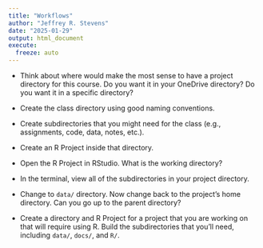 ```yaml
---
title: "Workflows"
author: "Jeffrey R. Stevens"
date: "2025-01-29"
output: html_document
execute:
  freeze: auto
---
```


* Think about where would make the most sense to have a project directory for this course. Do you want it in your OneDrive directory? Do you want it in a specific directory?

* Create the class directory using good naming conventions.

* Create subdirectories that you might need for the class (e.g., assignments, code, data, notes, etc.).

* Create an R Project inside that directory.

* Open the R Project in RStudio. What is the working directory?

* In the terminal, view all of the subdirectories in your project directory.

* Change to `data/` directory. Now change back to the project's home directory. Can you go up to the parent directory?

* Create a directory and R Project for a project that you are working on that will require using R. Build the subdirectories that you'll need, including `data/`, `docs/`, and `R/`.


